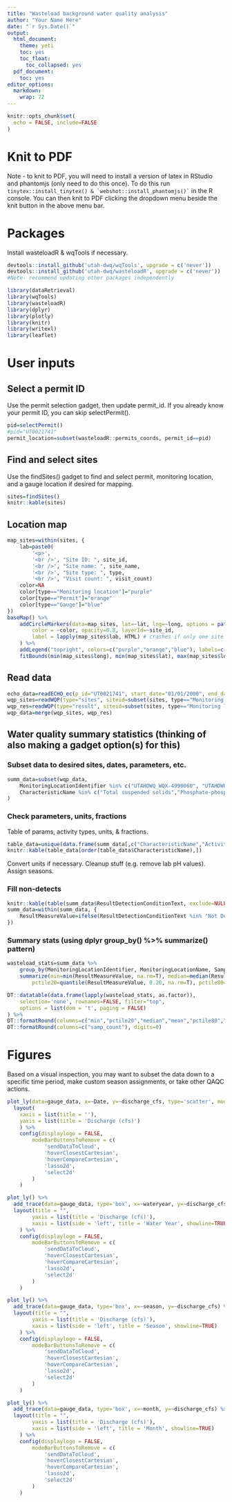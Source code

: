 ```yaml
---
title: "Wasteload background water quality analysis"
author: "Your Name Here"
date: "`r Sys.Date()`"
output:
  html_document:
    theme: yeti
    toc: yes
    toc_float:
      toc_collapsed: yes
  pdf_document:
    toc: yes
editor_options:
  markdown:
    wrap: 72
---
```



```r
knitr::opts_chunk$set(
  echo = FALSE, include=FALSE
)
```

# Knit to PDF

Note - to knit to PDF, you will need to install a version of latex in
RStudio and phantomjs (only need to do this once). To do this run
`` tinytex::install_tinytex() & `webshot::install_phantomjs()` `` in the
R console. You can then knit to PDF clicking the dropdown menu beside
the knit button in the above menu bar.



# Packages

Install wasteloadR & wqTools if necessary.

```r
devtools::install_github('utah-dwq/wqTools', upgrade = c('never')) 
devtools::install_github('utah-dwq/wasteloadR', upgrade = c('never'))
#Note- recommend updating other packages independently
```

```r
library(dataRetrieval)
library(wqTools)
library(wasteloadR)
library(dplyr)
library(plotly)
library(knitr)
library(writexl)
library(leaflet)
```

# User inputs

## Select a permit ID
Use the permit selection gadget, then update permit_id. If you already know your permit ID, you can skip selectPermit().
```r
pid=selectPermit()
#pid="UT0021741"
permit_location=subset(wasteloadR::permits_coords, permit_id==pid)
```

## Find and select sites
Use the findSites() gadget to find and select permit, monitoring location, and a gauge location if desired for mapping.
```r
sites=findSites()
knitr::kable(sites)
```

## Location map
```r
map_sites=within(sites, {
	lab=paste0(
		'<p>',
		'<br />', "Site ID: ", site_id,
		'<br />', "Site name: ", site_name,
		'<br />', "Site type: ", type,
		'<br />', "Visit count: ", visit_count)
	color=NA
	color[type=="Monitoring location"]="purple"
	color[type=="Permit"]="orange"
	color[type=="Gauge"]="blue"
})
baseMap() %>%
	addCircleMarkers(data=map_sites, lat=~lat, lng=~long, options = pathOptions(pane = "markers"), group="Sites",
		color = ~color, opacity=0.8, layerId=~site_id,
		label = lapply(map_sites$lab, HTML) # crashes if only one site is selected for lapply
	) %>%  
	addLegend("topright", colors=c("purple","orange","blue"), labels=c("Monitoring location", "Permit", "USGS gauge")) %>%
	fitBounds(min(map_sites$long), min(map_sites$lat), max(map_sites$long), max(map_sites$lat))
```




## Read data
```r
echo_data=readECHO_ec(p_id="UT0021741", start_date="01/01/2000", end_date="10/12/2022", print=F)
wqp_sites=readWQP(type="sites", siteid=subset(sites, type=="Monitoring location")$site_id)
wqp_res=readWQP(type="result", siteid=subset(sites, type=="Monitoring location")$site_id)
wqp_data=merge(wqp_sites, wqp_res)
```

## Water quality summary statistics (thinking of also making a gadget option(s) for this)
### Subset data to desired sites, dates, parameters, etc.
```r
summ_data=subset(wqp_data, 
	MonitoringLocationIdentifier %in% c("UTAHDWQ_WQX-4990060", "UTAHDWQ_WQX-4990070", "UTAHDWQ_WQX-4990080") & 
	CharacteristicName %in% c("Total suspended solids","Phosphate-phosphorus","Total dissolved solids","pH","Temperature, water")
)

```

### Check parameters, units, fractions
Table of params, activity types, units, & fractions.
```r
table_data=unique(data.frame(summ_data[,c("CharacteristicName","ActivityTypeCode","ResultSampleFractionText","ResultMeasure.MeasureUnitCode")]))
knitr::kable(table_data[order(table_data$CharacteristicName),])
```

Convert units if necessary.
Cleanup stuff (e.g. remove lab pH values).
Assign seasons.


### Fill non-detects
```r
knitr::kable(table(summ_data$ResultDetectionConditionText, exclude=NULL))
summ_data=within(summ_data, {
	ResultMeasureValue=ifelse(ResultDetectionConditionText %in% "Not Detected", DetectionQuantitationLimitMeasure.MeasureValue/2, ResultMeasureValue)
})
```

### Summary stats (using dplyr group_by() %>% summarize() pattern)
```r
wasteload_stats=summ_data %>% 
	group_by(MonitoringLocationIdentifier, MonitoringLocationName, SampleCollectionMethod.MethodName, CharacteristicName, ResultSampleFractionText, ResultMeasure.MeasureUnitCode) %>%
	summarize(min=min(ResultMeasureValue, na.rm=T), median=median(ResultMeasureValue, na.rm=T), mean=mean(ResultMeasureValue, na.rm=T), max=max(ResultMeasureValue, na.rm=T), 
		pctile20=quantile(ResultMeasureValue, 0.20, na.rm=T), pctile80=quantile(ResultMeasureValue, 0.80, na.rm=T), samp_count=dplyr::n(), .groups="drop")

DT::datatable(data.frame(lapply(wasteload_stats, as.factor)),
	selection='none', rownames=FALSE, filter="top",
	options = list(dom = 't', paging = FALSE)
) %>%
DT::formatRound(columns=c("min","pctile20","median","mean","pctile80","max"), digits=2) %>%
DT::formatRound(columns=c("samp_count"), digits=0)
```

# Figures

Based on a visual inspection, you may want to subset the data down to a
specific time period, make custom season assignments, or take other QAQC
actions.

```r
plot_ly(data=gauge_data, x=~Date, y=~discharge_cfs, type='scatter', mode='lines') %>% 
  layout(
    xaxis = list(title = ''),
    yaxis = list(title = 'Discharge (cfs)')
	) %>% 	
	config(displaylogo = FALSE,
		modeBarButtonsToRemove = c(
			'sendDataToCloud',
			'hoverClosestCartesian',
			'hoverCompareCartesian',
			'lasso2d',
			'select2d'
		)
	)

```

```r
plot_ly() %>% 
  add_trace(data=gauge_data, type='box', x=~wateryear, y=~discharge_cfs) %>% 
  layout(title = "",
		yaxis = list(title = 'Discharge (cfs)'),
		xaxis = list(side = 'left', title = 'Water Year', showline=TRUE)
	) %>% 
	config(displaylogo = FALSE,
		modeBarButtonsToRemove = c(
			'sendDataToCloud',
			'hoverClosestCartesian',
			'hoverCompareCartesian',
			'lasso2d',
			'select2d'
		)
	)

plot_ly() %>% 
  add_trace(data=gauge_data, type='box', x=~season, y=~discharge_cfs) %>% 
  layout(title = "",
		yaxis = list(title = 'Discharge (cfs)'),
		xaxis = list(side = 'left', title = 'Season', showline=TRUE)
	) %>% 
	config(displaylogo = FALSE,
		modeBarButtonsToRemove = c(
			'sendDataToCloud',
			'hoverClosestCartesian',
			'hoverCompareCartesian',
			'lasso2d',
			'select2d'
		)
	)

plot_ly() %>% 
  add_trace(data=gauge_data, type='box', x=~month, y=~discharge_cfs) %>% 
  layout(title = "",
		yaxis = list(title = 'Discharge (cfs)'),
		xaxis = list(side = 'left', title = 'Month', showline=TRUE)
	) %>% 
	config(displaylogo = FALSE,
		modeBarButtonsToRemove = c(
			'sendDataToCloud',
			'hoverClosestCartesian',
			'hoverCompareCartesian',
			'lasso2d',
			'select2d'
		)
	)


```
